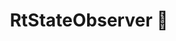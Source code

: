 ---
title: RtStateObserver 🚧
description: The base class for all state observers in Reactter.
sidebar:
  order: 7
---